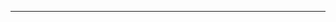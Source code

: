 
<Head>
  <link
    href="https://fonts.googleapis.com/css?family=Libre+Franklin:400,400i,700&display=swap"
    rel="stylesheet"
  />
</Head>

<Page confetti>
  <Logo />
</Page>

---

<Page>
  <Title text="Organizadores" />
  <div
    style={{
      display: 'flex'
    }}
  >
    <Profile twitter="durancristhian" name="Cris" />
    <Profile twitter="srgianu" name="Gianu" isNotPresent />
    <Profile twitter="camilunghi" name="Cami" />
    <Profile twitter="a0viedo" name="a0" />
    <Profile twitter="mateosilguero1" name="Mate" isNew />
  </div>
</Page>

---

<Page>
  <Title text="Donde encontrarnos" />
  <div
    style={{
      display: 'flex'
    }}
  >
    <Box image="twitter" text="@meetupjs_ar" />
    <Box image="youtube" text="Meetup.js Buenos Aires" />
    <Box image="facebook" text="Meetup.js Buenos Aires" />
    <Box image="website" text="meetupjs.com.ar" />
  </div>
</Page>

---

<Page>
  <Title text="En esta edición #53" />
  <P>
    <span style={{ alignItems: 'center', display: 'flex' }}>
      <span>Charlas, Kahoot!, stickers y</span>
      <span style={{ fontStyle: 'normal', marginLeft: '8px' }}>🕸👩🏼‍💻</span>
    </span>
  </P>
  <P>
    <span style={{ display: 'block', fontSize: '1.15rem', marginTop: '5vh' }}>
      Dado que no está Gianu, no habrá 🐺
    </span>
  </P>
</Page>

---

<Page>
  <Title text="Charlas" />
  <P>github.com/meetupjs-ar/charlas</P>
</Page>

---

<Page>
  <Title text="Agradecimientos" />
</Page>

---

<Page>
  <Logo />
</Page>
